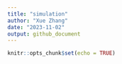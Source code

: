 ```yaml
---
title: "simulation"
author: "Xue Zhang"
date: "2023-11-02"
output: github_document
---
```


```r
knitr::opts_chunk$set(echo = TRUE)
```

